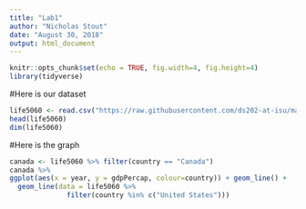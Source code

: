 ```yaml
---
title: "Lab1"
author: "Nicholas Stout"
date: "August 30, 2018"
output: html_document
---
```


```r
knitr::opts_chunk$set(echo = TRUE, fig.width=4, fig.height=4)
library(tidyverse)
```

#Here is our dataset

```r
life5060 <- read.csv("https://raw.githubusercontent.com/ds202-at-isu/materials/master/01_collaborative-environment/data/gapminder-5060.csv")
head(life5060)
dim(life5060)
```

#Here is the graph
```r
canada <- life5060 %>% filter(country == "Canada")
canada %>%
ggplot(aes(x = year, y = gdpPercap, colour=country)) + geom_line() +
  geom_line(data = life5060 %>% 
              filter(country %in% c("United States")))
```
